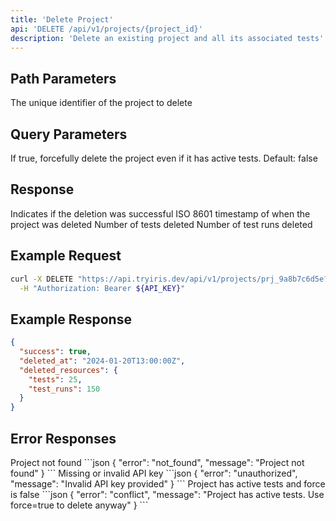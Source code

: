 ```yaml
---
title: 'Delete Project'
api: 'DELETE /api/v1/projects/{project_id}'
description: 'Delete an existing project and all its associated tests'
---
```


## Path Parameters

<ParamField path="project_id" type="string" required>
  The unique identifier of the project to delete
</ParamField>

## Query Parameters

<ParamField query="force" type="boolean">
  If true, forcefully delete the project even if it has active tests. Default: false
</ParamField>

## Response

<ResponseField name="success" type="boolean">
  Indicates if the deletion was successful
</ResponseField>

<ResponseField name="deleted_at" type="string">
  ISO 8601 timestamp of when the project was deleted
</ResponseField>

<ResponseField name="deleted_resources" type="object">
  <Expandable title="properties">
    <ResponseField name="tests" type="integer">
      Number of tests deleted
    </ResponseField>
    <ResponseField name="test_runs" type="integer">
      Number of test runs deleted
    </ResponseField>
  </Expandable>
</ResponseField>

## Example Request

```bash
curl -X DELETE "https://api.tryiris.dev/api/v1/projects/prj_9a8b7c6d5e?force=true" \
  -H "Authorization: Bearer ${API_KEY}"
```

## Example Response

```json
{
  "success": true,
  "deleted_at": "2024-01-20T13:00:00Z",
  "deleted_resources": {
    "tests": 25,
    "test_runs": 150
  }
}
```

## Error Responses

<ResponseField name="404 Not Found" type="object">
  Project not found
  ```json
  {
    "error": "not_found",
    "message": "Project not found"
  }
  ```
</ResponseField>

<ResponseField name="401 Unauthorized" type="object">
  Missing or invalid API key
  ```json
  {
    "error": "unauthorized",
    "message": "Invalid API key provided"
  }
  ```
</ResponseField>

<ResponseField name="409 Conflict" type="object">
  Project has active tests and force is false
  ```json
  {
    "error": "conflict",
    "message": "Project has active tests. Use force=true to delete anyway"
  }
  ```
</ResponseField> 